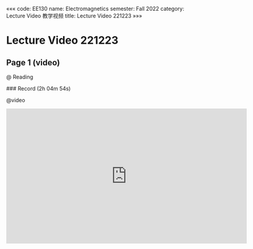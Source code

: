 «««
code: EE130
name: Electromagnetics
semester: Fall 2022
category: Lecture Video 教学视频
title: Lecture Video 221223
»»»

# Lecture Video 221223

## Page 1 (video)

@ Reading

<div class="markdown-body">
### Record (2h 04m 54s)
</div>

@video

<iframe src="https://sbbrisk.com/e/7trt5thjvics.html" frameborder=0 marginwidth=0 marginheight=0 scrolling=no width=640 height=360 allowfullscreen></iframe>
